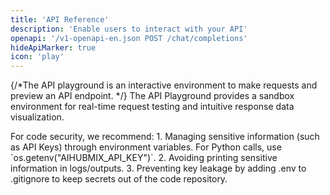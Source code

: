 ```yaml
---
title: 'API Reference'
description: 'Enable users to interact with your API'
openapi: '/v1-openapi-en.json POST /chat/completions'
hideApiMarker: true
icon: 'play'
---
```


{/*The API playground is an interactive environment to make requests and preview an API endpoint. */}
The API Playground provides a sandbox environment for real-time request testing and intuitive response data visualization.

<Info>
  For code security, we recommend:
  1. Managing sensitive information (such as API Keys) through environment variables. For Python calls, use `os.getenv("AIHUBMIX_API_KEY")`.
  2. Avoiding printing sensitive information in logs/outputs.
  3. Preventing key leakage by adding .env to .gitignore to keep secrets out of the code repository.
</Info>
